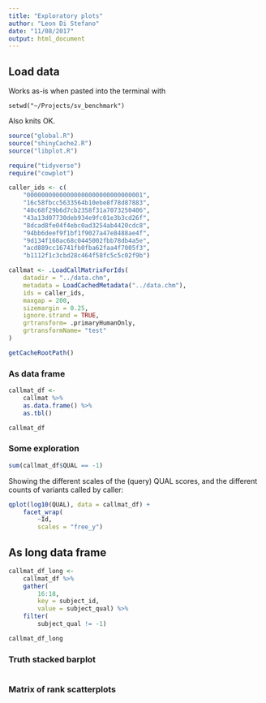 ```yaml
---
title: "Exploratory plots"
author: "Leon Di Stefano"
date: "11/08/2017"
output: html_document
---
```


## Load data

Works as-is when pasted into the terminal with 
```
setwd("~/Projects/sv_benchmark")
```

Also knits OK.

```r
source("global.R")
source("shinyCache2.R")
source("libplot.R")

require("tidyverse")
require("cowplot")

caller_ids <- c(
    "00000000000000000000000000000001",
    "16c58fbcc5633564b10ebe8f78d87883",
    "40c68f29b6d7cb2358f31a7073250406",
    "43a13d07730deb934e9fc01e3b3cd26f",
    "8dcad8fe04f4ebc0ad3254ab4420cdc8",
    "94bb6deef9f1bf1f9027a47e8488ae4f",
    "9d134f160ac68c0445002fbb78db4a5e",
    "acd889cc16741fb0fba62faa4f7005f3",
    "b1112f1c3cbd28c464f58fc5c5c02f9b")

callmat <- .LoadCallMatrixForIds(
	datadir = "../data.chm",
	metadata = LoadCachedMetadata("../data.chm"),
	ids = caller_ids,
	maxgap = 200,
	sizemargin = 0.25,
	ignore.strand = TRUE,
	grtransform= .primaryHumanOnly,
	grtransformName= "test"
)
```

```r
getCacheRootPath()
```

### As data frame

```r
callmat_df <-
    callmat %>%
    as.data.frame() %>%
    as.tbl()

callmat_df
```

### Some exploration

```r
sum(callmat_df$QUAL == -1)
```

Showing the different scales of the (query) QUAL scores, and the different
counts of variants called by caller:

```r
qplot(log10(QUAL), data = callmat_df) + 
    facet_wrap(
        ~Id,
        scales = "free_y")
```


## As long data frame

```r
callmat_df_long <-
    callmat_df %>% 
    gather(
        16:18, 
        key = subject_id, 
        value = subject_qual) %>%
    filter(
        subject_qual != -1)

callmat_df_long
```

### Truth stacked barplot

```r

```

### Matrix of rank scatterplots

```r

```










